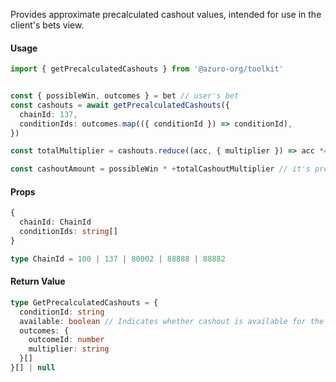 Provides approximate precalculated cashout values, intended for use in the client's bets view.

#### Usage

```ts
import { getPrecalculatedCashouts } from '@azuro-org/toolkit'


const { possibleWin, outcomes } = bet // user's bet
const cashouts = await getPrecalculatedCashouts({
  chainId: 137,
  conditionIds: outcomes.map(({ conditionId }) => conditionId),
})

const totalMultiplier = cashouts.reduce((acc, { multiplier }) => acc *= +multiplier, 1)

const cashoutAmount = possibleWin * +totalCashoutMultiplier // it's precalculated cashout amount for bet
```

#### Props

```ts
{
  chainId: ChainId
  conditionIds: string[]
}
```

```ts
type ChainId = 100 | 137 | 80002 | 88888 | 88882
```

#### Return Value

```ts
type GetPrecalculatedCashouts = {
  conditionId: string
  available: boolean // Indicates whether cashout is available for the provided condition
  outcomes: {
    outcomeId: number
    multiplier: string
  }[]
}[] | null
```
